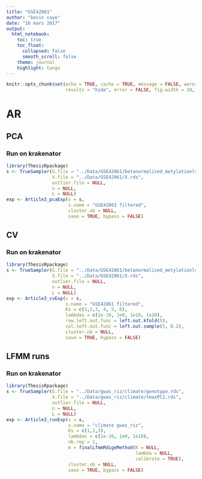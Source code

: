 ```yaml
---
title: "GSE42861"
author: "kevin caye"
date: "16 mars 2017"
output:
  html_notebook:
    toc: true
    toc_float:
      collapsed: false
      smooth_scroll: false
    theme: journal
    highlight: tango
---
```




```r
knitr::opts_chunk$set(echo = TRUE, cache = TRUE, message = FALSE, warning = FALSE,
                      results = "hide", error = FALSE, fig.width = 10, fig.width = 10)
```

# AR
## PCA
### Run on krakenator

```r
library(ThesisRpackage)
s <- TrueSampler(G.file = "../Data/GSE42861/betanormalized_metylationlvl.filtered.rds",
                 X.file = "../Data/GSE42861/X.rds",
                 outlier.file = NULL,
                 n = NULL,
                 L = NULL)
exp <- Article3_pcaExp(s = s,
                       s.name = "GSE42861 filtered",
                       cluster.nb = NULL,
                       save = TRUE, bypass = FALSE)
```


## CV
### Run on krakenator

```r
library(ThesisRpackage)
s <- TrueSampler(G.file = "../Data/GSE42861/betanormalized_metylationlvl.filtered.rds",
                 X.file = "../Data/GSE42861/X.rds",
                 outlier.file = NULL,
                 n = NULL,
                 L = NULL)
exp <- Article3_cvExp(s = s,
                      s.name = "GSE42861 filtered",
                      Ks = c(1,2,3, 4, 5, 6),
                      lambdas = c(1e-10, 1e0, 1e10, 1e20),
                      row.left.out.func = left.out.kfold(5),
                      col.left.out.func = left.out.sample(5, 0.2),
                      cluster.nb = NULL,
                      save = TRUE, bypass = FALSE)
```

## LFMM runs
### Run on krakenator

```r
library(ThesisRpackage)
s <- TrueSampler(G.file = "../Data/gwas_riz/climate/genotype.rds",
                 X.file = "../Data/gwas_riz/climate/tmaxPC2.rds",
                 outlier.file = NULL,
                 n = NULL,
                 L = NULL)
exp <- Article3_runExp(s = s,
                       s.name = "climate gwas_riz",
                       Ks = c(1,2,3),
                       lambdas = c(1e-10, 1e0, 1e10),
                       nb.rep = 1,
                       m = finalLfmmRdigeMethod(K = NULL,
                                                lambda = NULL,
                                                calibrate = TRUE),
                       cluster.nb = NULL,
                       save = TRUE, bypass = FALSE)
```

